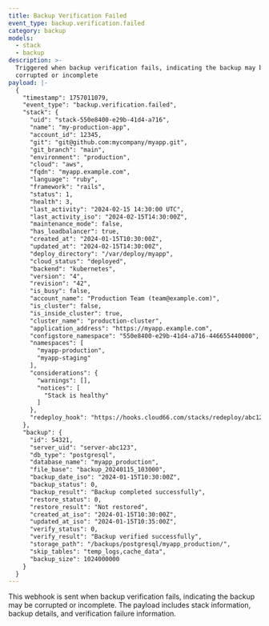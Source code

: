 ```yaml
---
title: Backup Verification Failed
event_type: backup.verification.failed
category: backup
models:
  - stack
  - backup
description: >-
  Triggered when backup verification fails, indicating the backup may be
  corrupted or incomplete
payload: |-
  {
    "timestamp": 1757011079,
    "event_type": "backup.verification.failed",
    "stack": {
      "uid": "stack-550e8400-e29b-41d4-a716",
      "name": "my-production-app",
      "account_id": 12345,
      "git": "git@github.com:mycompany/myapp.git",
      "git_branch": "main",
      "environment": "production",
      "cloud": "aws",
      "fqdn": "myapp.example.com",
      "language": "ruby",
      "framework": "rails",
      "status": 1,
      "health": 3,
      "last_activity": "2024-02-15 14:30:00 UTC",
      "last_activity_iso": "2024-02-15T14:30:00Z",
      "maintenance_mode": false,
      "has_loadbalancer": true,
      "created_at": "2024-01-15T10:30:00Z",
      "updated_at": "2024-02-15T14:30:00Z",
      "deploy_directory": "/var/deploy/myapp",
      "cloud_status": "deployed",
      "backend": "kubernetes",
      "version": "4",
      "revision": "42",
      "is_busy": false,
      "account_name": "Production Team (team@example.com)",
      "is_cluster": false,
      "is_inside_cluster": true,
      "cluster_name": "production-cluster",
      "application_address": "https://myapp.example.com",
      "configstore_namespace": "550e8400-e29b-41d4-a716-446655440000",
      "namespaces": [
        "myapp-production",
        "myapp-staging"
      ],
      "considerations": {
        "warnings": [],
        "notices": [
          "Stack is healthy"
        ]
      },
      "redeploy_hook": "https://hooks.cloud66.com/stacks/redeploy/abc123def456"
    },
    "backup": {
      "id": 54321,
      "server_uid": "server-abc123",
      "db_type": "postgresql",
      "database_name": "myapp_production",
      "file_base": "backup_20240115_103000",
      "backup_date_iso": "2024-01-15T10:30:00Z",
      "backup_status": 0,
      "backup_result": "Backup completed successfully",
      "restore_status": 0,
      "restore_result": "Not restored",
      "created_at_iso": "2024-01-15T10:30:00Z",
      "updated_at_iso": "2024-01-15T10:35:00Z",
      "verify_status": 0,
      "verify_result": "Backup verified successfully",
      "storage_path": "/backups/postgresql/myapp_production/",
      "skip_tables": "temp_logs,cache_data",
      "backup_size": 1024000000
    }
  }
---
```


This webhook is sent when backup verification fails, indicating the backup may be corrupted or incomplete. The payload includes stack information, backup details, and verification failure information.
